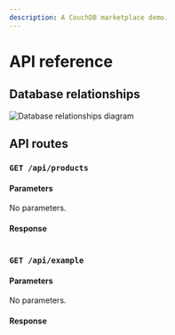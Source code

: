 ```yaml
---
description: A CouchDB marketplace demo.
---
```


# API reference

## Database relationships

![Database relationships diagram](./assets/database_relationships.png)

## API routes

### `GET /api/products`

#### Parameters

No parameters.

#### Response

```js

```

### `GET /api/example`

#### Parameters

No parameters.

#### Response

```js

```
